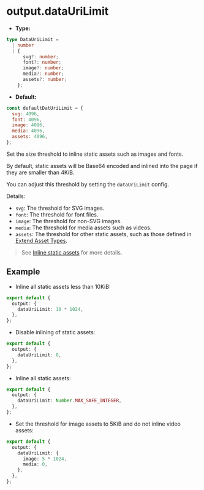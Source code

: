 # output.dataUriLimit

- **Type:**

```ts
type DataUriLimit =
  | number
  | {
      svg?: number;
      font?: number;
      image?: number;
      media?: number;
      assets?: number;
    };
```

- **Default:**

```js
const defaultDatUriLimit = {
  svg: 4096,
  font: 4096,
  image: 4096,
  media: 4096,
  assets: 4096,
};
```

Set the size threshold to inline static assets such as images and fonts.

By default, static assets will be Base64 encoded and inlined into the page if they are smaller than 4KiB.

You can adjust this threshold by setting the `dataUriLimit` config.

Details:

- `svg`: The threshold for SVG images.
- `font`: The threshold for font files.
- `image`: The threshold for non-SVG images.
- `media`: The threshold for media assets such as videos.
- `assets`: The threshold for other static assets, such as those defined in [Extend Asset Types](/guide/basic/static-assets#extend-asset-types).

> See [Inline static assets](/guide/optimization/inline-assets) for more details.

## Example

- Inline all static assets less than 10KiB:

```ts title="rsbuild.config.ts"
export default {
  output: {
    dataUriLimit: 10 * 1024,
  },
};
```

- Disable inlining of static assets:

```ts title="rsbuild.config.ts"
export default {
  output: {
    dataUriLimit: 0,
  },
};
```

- Inline all static assets:

```ts title="rsbuild.config.ts"
export default {
  output: {
    dataUriLimit: Number.MAX_SAFE_INTEGER,
  },
};
```

- Set the threshold for image assets to 5KiB and do not inline video assets:

```ts title="rsbuild.config.ts"
export default {
  output: {
    dataUriLimit: {
      image: 5 * 1024,
      media: 0,
    },
  },
};
```
